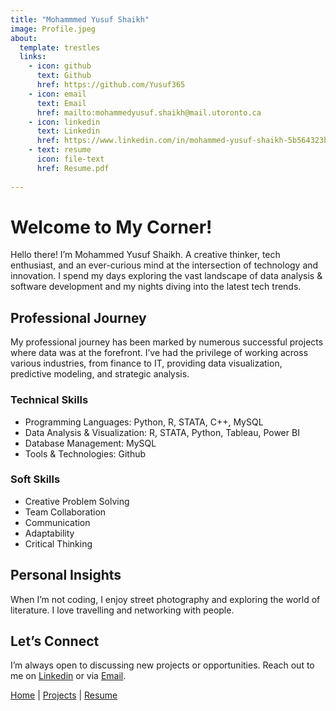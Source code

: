 ```yaml
---
title: "Mohammmed Yusuf Shaikh"
image: Profile.jpeg
about:
  template: trestles
  links:
    - icon: github
      text: Github
      href: https://github.com/Yusuf365
    - icon: email
      text: Email
      href: mailto:mohammedyusuf.shaikh@mail.utoronto.ca
    - icon: linkedin
      text: Linkedin
      href: https://www.linkedin.com/in/mohammed-yusuf-shaikh-5b564323b
    - text: resume
      icon: file-text
      href: Resume.pdf
      
---
```


# Welcome to My Corner!

Hello there! I'm Mohammed Yusuf Shaikh. A creative thinker, tech enthusiast, and an ever-curious mind at the intersection of technology and innovation. I spend my days exploring the vast landscape of data analysis & software development and my nights diving into the latest tech trends.

## Professional Journey

My professional journey has been marked by numerous successful projects where data was at the forefront. I've had the privilege of working across various industries, from finance to IT, providing data visualization, predictive modeling, and strategic analysis.


### Technical Skills
- Programming Languages: Python, R, STATA, C++, MySQL
- Data Analysis & Visualization: R, STATA, Python, Tableau, Power BI
- Database Management: MySQL
- Tools & Technologies: Github

### Soft Skills
- Creative Problem Solving
- Team Collaboration
- Communication
- Adaptability
- Critical Thinking


## Personal Insights

When I'm not coding, I enjoy street photography and exploring the world of literature.
I love travelling and networking with people.


## Let's Connect

I'm always open to discussing new projects or opportunities. Reach out to me on [Linkedin](#) or via [Email](#).

[Home](index.html) | [Projects](projects.html) | [Resume](resume.html)


